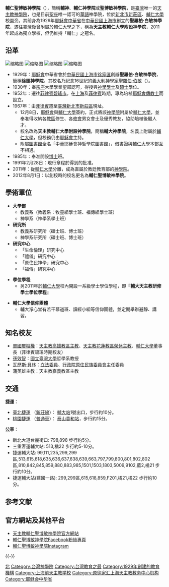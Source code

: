 {{Otheruses|輔仁大學|subject=一所[[天主教|天主教]][[神學院|神學院]]|other=一所同名的[[天主教大學|天主教大學]]}}
{{Unreferenced|time=2021-10-05T00:17:15+00:00}}
{{Infobox university
|Name=輔仁聖博敏神學院
|EnglishName=Fu Jen Faculty of Theology of St. Robert Bellarmine
|SealImage=
|SealInfo=
|Motto=
|Nickname=輔神
|Established=1929年於上海[[徐家匯|徐家匯]]創校<br />1952年遷往菲律賓[[碧瑶市|碧瑤]]<br />1967年遷往臺灣[[臺北|臺北]]<br />2011年起成為獨立院校
|Type=[[天主教|天主教]][[神學院|神學院]]、[[宗座大學|宗座大學]]
|President=鄭家樂神父（2018年8月—迄今）
|Location={{ROC-TW}}<br>[[新北市|新北市]][[新莊區|新莊區]]中正路514巷103號
|Campus=市郊
|AreaTotal=公頃
|Department=1學院、2學系、2研究所
|Faculty=
|Professor=
|Associate Professor=
|Assistant Professor=
|Lecturer=
|Student=
|Undergraduate=
|Postgraduate=
|Affiliations=[[天主教|天主教]][[耶穌會|耶穌會]]
|Website={{url|https://theology.catholic.org.tw/}}
}}
'''輔仁聖博敏神學院'''（{{lang-en|Fu Jen Faculty of Theology of St. Robert Bellarmine}}），簡稱'''輔神'''、'''輔仁神學院'''或'''聖博敏神學院'''，是[[臺灣|臺灣]]唯一的[[天主教|天主教]][[神學院|神學院]]，也是目前[[聖座|聖座]]唯一認可的[[華語|華語]]神學院，位於[[新北市|新北市]][[新莊區|新莊區]]、[[輔仁大學|輔仁大學]]校園旁。其前身為1929年[[耶穌會|耶穌會]][[耶穌會中華省|中華省]]在[[中華民國|中華民國]][[上海市_(中華民國)|上海市]]創立的'''聖羅柏‧白敏神學院'''，遷往臺灣後曾附屬於[[輔仁大學|輔仁大學]]之下，稱為'''天主教輔仁大學附設神學院'''，2011年起成為獨立學校，但仍維持「輔仁」之冠名。

==沿革==
[[File:FJU_FT03.jpg|缩略图]]
[[File:FJU_FT02.jpg|缩略图]]
[[File:FJU_FT01.jpg|缩略图]]
[[File:FJU_FT04.JPG|缩略图]]

*1929年：[[耶穌會|耶穌會]]中華省會於[[中華民國|中華民國]][[上海市_(中華民國)|上海市]][[徐家匯|徐家匯]]創辦'''聖羅伯‧白敏神學院'''，簡稱'''徐匯神學院'''。其校名乃紀念16世紀的[[義大利|義大利]][[神學家|神學家]][[聖羅伯·伯敏|聖羅伯·伯敏]]（{{lang|it|San Roberto Bellarmino, S.J.}}）。
*1930年：奉[[羅馬教廷|宗座]]大學學業聖部認可，得授與[[神學|神學]][[學士|學士]]及[[碩士|碩士]]學位。
*1952年：遷往[[菲律賓|菲律賓]][[碧瑤市|碧瑤市]]。在[[上海市_(中華民國)|上海]]及[[菲律賓|菲律賓]]時期，專為培植[[耶穌會|耶穌會]][[傳教士|傳教士]]而設立。
*1967年：由[[菲律賓|菲律賓]]遷至[[臺灣|臺灣]][[新北市|新北市]][[新莊區|新莊區]]現址。
**12月8日，[[耶穌會|耶穌會]]與[[輔仁大學|輔仁大學]]簽約，正式將該[[神學院|神學院]]附屬於[[輔仁大學|輔仁大學]]，並奉准得收納各[[教區|教區]]修生、各[[修會|修會]]男女會士及優秀教友，協助培植後繼人才。
**校名改為'''天主教輔仁大學附設神學院'''，簡稱'''輔大神學院'''，名義上附屬於[[輔仁大學|輔仁大學]]，但校務仍由[[耶穌會|耶穌會]]主持。
**附屬[[圖書館|圖書館]]全名「中華耶穌會神哲學院圖書館」，借書證與[[輔仁大學|輔仁大學]]本部互不相通。
*1985年：奉准開設[[博士|博士]]班。
*1991年2月28日：現行章程於得到{{link-en|教育部 (聖座)|Congregation for Catholic Education|教廷教育部}}的批准。
*2011年：從[[輔仁大學|輔仁大學]]分離，成為直屬於教廷教育部的[[神學院|神學院]]。
*2012年8月1日：以創校時的校名更名為'''輔仁聖博敏神學院'''。

==學術單位==
*'''大學部'''
**教義系（教義系：牧靈組學士班、福傳組學士班）
**神學系（神學系學士班）
*'''研究所'''
**教義系研究所（碩士班、博士班）
**神學系研究所（碩士班、博士班）
*'''研究中心'''
**「生命倫理」研究中心 
**「禮儀」研究中心 
**「原住民神學」研究中心
**「福傳」研究中心

*'''學位學程'''
**另2011年於[[輔仁大學|輔仁大學]]校內開設一系級學士學位學程，即『'''輔大天主教研修學士學位學程'''』

*'''輔仁大學信仰團體'''
**輔大淨心堂有若干慕道班、讀經小組等信仰團體，並定期舉辦避靜、講習。

==知名校友==
*[[單國璽|單國璽]][[樞機|樞機]]：[[天主教高雄教區|天主教高雄教區主教]]、[[天主教花蓮教區|天主教花蓮教區榮休主教]]、[[輔仁大學|輔仁大學]]董事長（菲律賓碧瑤時期校友）
*[[孫效智|孫效智]]：[[國立臺灣大學|國立臺灣大學]]哲學系教授
*[[瓦歷斯·貝林|瓦歷斯·貝林]]：[[立法委員|立法委員]]、[[行政院原住民族委員會|行政院原住民族委員會]]主任委員
*蒲英雄主教：天主教嘉義教區主教

==交通==
'''捷運'''：
* [[臺北捷運|臺北捷運]] {{中和新蘆線}}（[[新莊線|新莊線]]）：{{color|{{台北捷運色彩|橘}}|'''O19'''}} [[輔大站|輔大站]]1號出口，步行約10分。
* [[桃園捷運|桃園捷運]] {{機場線}}（[[桃園捷運1000型電聯車|普通車]]）：{{Color|{{桃園捷運色彩|機}}|'''A6'''}} [[泰山貴和站|泰山貴和站]]，步行約15分。
'''公車'''：
* 新北大道台麗街口: 798,898  步行約5分。
* 三重客運輔大站: 513,橘22  步行約5-10分。
* 捷運輔大站: 99,111,235,299,299區,513,615,618,635,636,637,638,639,663,797,799,800,801,802,802區,810,842,845,859,880,883,985,1501,1503,1803,5009,9102,藍2,橘21  步行約10分。
* 捷運輔大站(建國一路): 299,299區,615,618,859,F201,橘21,橘22  步行約10分。

==参考文献==
{{Reflist}}

== 官方網站及其他平台 ==
* [http://www.catholic.org.tw/theology/ 天主教輔仁聖博敏神學院官方網站] {{Wayback|url=http://www.catholic.org.tw/theology/ |date=20170228122223 }}
* [https://www.facebook.com/FJTSB 輔仁聖博敏神學院Facebook粉絲專頁] {{Wayback|url=https://www.facebook.com/pages/Faculty-of-Theology-Fu-Jen-Catholic-University/135056856399 |date=20210416114232 }}
* [https://www.instagram.com/ 輔仁聖博敏神學院Instagram]

{{-}}{{新北市大專院校}}
{{台灣基督宗教大學校院聯盟}}
{{Private universities in Taiwan}}
{{徐家汇}}

[[Category:臺灣天主教大專院校|北]]
[[Category:台灣神學院|Category:台灣神學院]]
[[Category:台灣教育之最|Category:台灣教育之最]]
[[Category:1929年創建的教育機構|Category:1929年創建的教育機構]]
[[Category:上海前天主教学校|Category:上海前天主教学校]]
[[Category:原徐家汇上海天主教教务中心机构|Category:原徐家汇上海天主教教务中心机构]]
[[Category:耶稣会中华省|Category:耶稣会中华省]]